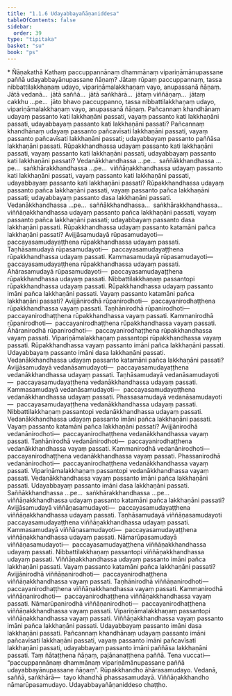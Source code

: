 ```yaml
---
title: "1.1.6 Udayabbayañāṇaniddesa"
tableOfContents: false
sidebar:
  order: 39
type: "tipitaka"
basket: "su"
book: "ps"
---
```



<DynamicBreadcrumb />

<Paragraph type="center" book="ps">
* Ñāṇakathā
</Paragraph>


<Division number="49" book="ps">

<Paragraph number="355" book="ps">
Kathaṃ paccuppannānaṃ dhammānaṃ vipariṇāmānupassane paññā udayabbayānupassane ñāṇaṃ? Jātaṃ rūpaṃ paccuppannaṃ, tassa nibbattilakkhaṇaṃ udayo, vipariṇāmalakkhaṇaṃ vayo, anupassanā ñāṇaṃ. Jātā vedanā…  jātā saññā…  jātā saṅkhārā…  jātaṃ viññāṇaṃ…  jātaṃ cakkhu …pe…  jāto bhavo paccuppanno, tassa nibbattilakkhaṇaṃ udayo, vipariṇāmalakkhaṇaṃ vayo, anupassanā ñāṇaṃ.
</Paragraph>

</Division>
<Division number="50" book="ps">

<Paragraph number="356" book="ps">
Pañcannaṃ khandhānaṃ udayaṃ passanto kati lakkhaṇāni passati, vayaṃ passanto kati lakkhaṇāni passati, udayabbayaṃ passanto kati lakkhaṇāni passati? Pañcannaṃ khandhānaṃ udayaṃ passanto pañcavīsati lakkhaṇāni passati, vayaṃ passanto pañcavīsati lakkhaṇāni passati; udayabbayaṃ passanto paññāsa lakkhaṇāni passati.
</Paragraph>

<Paragraph number="357" book="ps">
Rūpakkhandhassa udayaṃ passanto kati lakkhaṇāni passati, vayaṃ passanto kati lakkhaṇāni passati, udayabbayaṃ passanto kati lakkhaṇāni passati? Vedanākkhandhassa …pe…  saññākkhandhassa …pe…  saṅkhārakkhandhassa …pe…  viññāṇakkhandhassa udayaṃ passanto kati lakkhaṇāni passati, vayaṃ passanto kati lakkhaṇāni passati, udayabbayaṃ passanto kati lakkhaṇāni passati? Rūpakkhandhassa udayaṃ passanto pañca lakkhaṇāni passati, vayaṃ passanto pañca lakkhaṇāni passati; udayabbayaṃ passanto dasa lakkhaṇāni passati. Vedanākkhandhassa …pe…  saññākkhandhassa…  saṅkhārakkhandhassa…  viññāṇakkhandhassa udayaṃ passanto pañca lakkhaṇāni passati, vayaṃ passanto pañca lakkhaṇāni passati; udayabbayaṃ passanto dasa lakkhaṇāni passati.
</Paragraph>

<Paragraph number="358" book="ps">
Rūpakkhandhassa udayaṃ passanto katamāni pañca lakkhaṇāni passati? Avijjāsamudayā rūpasamudayoti—  paccayasamudayaṭṭhena rūpakkhandhassa udayaṃ passati. Taṇhāsamudayā rūpasamudayoti—  paccayasamudayaṭṭhena rūpakkhandhassa udayaṃ passati. Kammasamudayā rūpasamudayoti—  paccayasamudayaṭṭhena rūpakkhandhassa udayaṃ passati. Āhārasamudayā rūpasamudayoti—  paccayasamudayaṭṭhena rūpakkhandhassa udayaṃ passati. Nibbattilakkhaṇaṃ passantopi rūpakkhandhassa udayaṃ passati. Rūpakkhandhassa udayaṃ passanto imāni pañca lakkhaṇāni passati.
</Paragraph>

<Paragraph number="359" book="ps">
Vayaṃ passanto katamāni pañca lakkhaṇāni passati? Avijjānirodhā rūpanirodhoti—  paccayanirodhaṭṭhena rūpakkhandhassa vayaṃ passati. Taṇhānirodhā rūpanirodhoti—  paccayanirodhaṭṭhena rūpakkhandhassa vayaṃ passati. Kammanirodhā rūpanirodhoti—  paccayanirodhaṭṭhena rūpakkhandhassa vayaṃ passati. Āhāranirodhā rūpanirodhoti—  paccayanirodhaṭṭhena rūpakkhandhassa vayaṃ passati. Vipariṇāmalakkhaṇaṃ passantopi rūpakkhandhassa vayaṃ passati. Rūpakkhandhassa vayaṃ passanto imāni pañca lakkhaṇāni passati. Udayabbayaṃ passanto imāni dasa lakkhaṇāni passati.
</Paragraph>

<Paragraph number="360" book="ps">
Vedanākkhandhassa udayaṃ passanto katamāni pañca lakkhaṇāni passati? Avijjāsamudayā vedanāsamudayoti—  paccayasamudayaṭṭhena vedanākkhandhassa udayaṃ passati. Taṇhāsamudayā vedanāsamudayoti—  paccayasamudayaṭṭhena vedanākkhandhassa udayaṃ passati. Kammasamudayā vedanāsamudayoti—  paccayasamudayaṭṭhena vedanākkhandhassa udayaṃ passati. Phassasamudayā vedanāsamudayoti—  paccayasamudayaṭṭhena vedanākkhandhassa udayaṃ passati. Nibbattilakkhaṇaṃ passantopi vedanākkhandhassa udayaṃ passati. Vedanākkhandhassa udayaṃ passanto imāni pañca lakkhaṇāni passati.
</Paragraph>

<Paragraph number="361" book="ps">
Vayaṃ passanto katamāni pañca lakkhaṇāni passati? Avijjānirodhā vedanānirodhoti—  paccayanirodhaṭṭhena vedanākkhandhassa vayaṃ passati. Taṇhānirodhā vedanānirodhoti—  paccayanirodhaṭṭhena vedanākkhandhassa vayaṃ passati. Kammanirodhā vedanānirodhoti—  paccayanirodhaṭṭhena vedanākkhandhassa vayaṃ passati. Phassanirodhā vedanānirodhoti—  paccayanirodhaṭṭhena vedanākkhandhassa vayaṃ passati. Vipariṇāmalakkhaṇaṃ passantopi vedanākkhandhassa vayaṃ passati. Vedanākkhandhassa vayaṃ passanto imāni pañca lakkhaṇāni passati. Udayabbayaṃ passanto imāni dasa lakkhaṇāni passati.
</Paragraph>

<Paragraph number="362" book="ps">
Saññākkhandhassa …pe…  saṅkhārakkhandhassa …pe…  viññāṇakkhandhassa udayaṃ passanto katamāni pañca lakkhaṇāni passati? Avijjāsamudayā viññāṇasamudayoti—  paccayasamudayaṭṭhena viññāṇakkhandhassa udayaṃ passati. Taṇhāsamudayā viññāṇasamudayoti paccayasamudayaṭṭhena viññāṇakkhandhassa udayaṃ passati. Kammasamudayā viññāṇasamudayoti—  paccayasamudayaṭṭhena viññāṇakkhandhassa udayaṃ passati. Nāmarūpasamudayā viññāṇasamudayoti—  paccayasamudayaṭṭhena viññāṇakkhandhassa udayaṃ passati. Nibbattilakkhaṇaṃ passantopi viññāṇakkhandhassa udayaṃ passati. Viññāṇakkhandhassa udayaṃ passanto imāni pañca lakkhaṇāni passati.
</Paragraph>

<Paragraph number="363" book="ps">
Vayaṃ passanto katamāni pañca lakkhaṇāni passati? Avijjānirodhā viññāṇanirodhoti—  paccayanirodhaṭṭhena viññāṇakkhandhassa vayaṃ passati. Taṇhānirodhā viññāṇanirodhoti—  paccayanirodhaṭṭhena viññāṇakkhandhassa vayaṃ passati. Kammanirodhā viññāṇanirodhoti—  paccayanirodhaṭṭhena viññāṇakkhandhassa vayaṃ passati. Nāmarūpanirodhā viññāṇanirodhoti—  paccayanirodhaṭṭhena viññāṇakkhandhassa vayaṃ passati. Vipariṇāmalakkhaṇaṃ passantopi viññāṇakkhandhassa vayaṃ passati. Viññāṇakkhandhassa vayaṃ passanto imāni pañca lakkhaṇāni passati. Udayabbayaṃ passanto imāni dasa lakkhaṇāni passati.
</Paragraph>

<Paragraph number="364" book="ps">
Pañcannaṃ khandhānaṃ udayaṃ passanto imāni pañcavīsati lakkhaṇāni passati, vayaṃ passanto imāni pañcavīsati lakkhaṇāni passati, udayabbayaṃ passanto imāni paññāsa lakkhaṇāni passati. Taṃ ñātaṭṭhena ñāṇaṃ, pajānanaṭṭhena paññā. Tena vuccati—  “paccuppannānaṃ dhammānaṃ vipariṇāmānupassane paññā udayabbayānupassane ñāṇaṃ”. Rūpakkhandho āhārasamudayo. Vedanā, saññā, saṅkhārā—  tayo khandhā phassasamudayā. Viññāṇakkhandho nāmarūpasamudayo.

</Paragraph>
</Division>

<Paragraph number="365" type="center" book="ps">
Udayabbayañāṇaniddeso chaṭṭho.
</Paragraph>